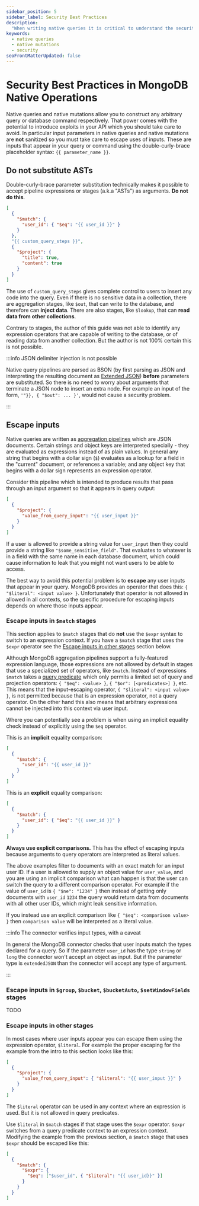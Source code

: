 ```yaml
---
sidebar_position: 5
sidebar_label: Security Best Practices
description:
  "When writing native queries it is critical to understand the security implications of how arguments are interpreted."
keywords:
  - native queries
  - native mutations
  - security
seoFrontMatterUpdated: false
---
```


# Security Best Practices in MongoDB Native Operations

Native queries and native mutations allow you to construct any arbitrary query or database command respectively. That
power comes with the potential to introduce exploits in your API which you should take care to avoid. In particular
input parameters in native queries and native mutations are **not** sanitized so you must take care to escape uses of
inputs. These are inputs that appear in your query or command using the double-curly-brace placeholder syntax: `{{
parameter_name }}`.

## Do not substitute ASTs

Double-curly-brace parameter substitution technically makes it possible to accept pipeline expressions or stages (a.k.a
"ASTs") as arguments. **Do not do this**.

```json
[
  {
    "$match": {
      "user_id": { "$eq": "{{ user_id }}" }
    }
  },
  "{{ custom_query_steps }}",
  {
    "$project": {
      "title": true,
      "content": true
    }
  }
]
```

The use of `custom_query_steps` gives complete control to users to insert any code into the query. Even if there is no
sensitive data in a collection, there are aggregation stages, like `$out`, that can write to the database, and therefore
can **inject data**. There are also stages, like `$lookup`, that can **read data from other collections**.

Contrary to stages, the author of this guide was not able to identify any expression operators that are capable of
writing to the database, or of reading data from another collection. But the author is not 100% certain this is not
possible.

:::info JSON delimiter injection is not possible

Native query pipelines are parsed as BSON (by first parsing as JSON and interpreting the resulting document as [Extended
JSON][]) **before** parameters are substituted. So there is no need to worry about arguments that terminate a JSON node to
insert an extra node. For example an input of the form, `'"}}, { "$out": ... }'`, would not cause a security problem.

[Extended JSON]: https://www.mongodb.com/docs/manual/reference/mongodb-extended-json/

:::

## Escape inputs

Native queries are written as [aggregation pipelines][] which are JSON documents. Certain strings and object keys are
interpreted specially - they are evaluated as expressions instead of as plain values. In general any string that begins
with a dollar sign (`$`) evaluates as a lookup for a field in the "current" document, or references a variable; and any
object key that begins with a dollar sign represents an expression operator.

[aggregation pipelines]: https://www.mongodb.com/docs/manual/reference/operator/aggregation-pipeline/

Consider this pipeline which is intended to produce results that pass through an input argument so that it appears in
query output:

```json
[
  {
    "$project": {
      "value_from_query_input": "{{ user_input }}"
    }
  }
]
```

If a user is allowed to provide a string value for `user_input` then they could provide a string like
`"$some_sensitive_field"`. That evaluates to whatever is in a field with the same name in each database document, which
could cause information to leak that you might not want users to be able to access.

The best way to avoid this potential problem is to **escape** any user inputs that appear in your query. MongoDB
provides an operator that does this: `{ "$literal": <input value> }`. Unfortunately that operator is not allowed in
allowed in all contexts, so the specific procedure for escaping inputs depends on where those inputs appear.


### Escape inputs in `$match` stages

This section applies to `$match` stages that do **not** use the `$expr` syntax to switch to an expression context. If
you have a `$match` stage that uses the `$expr` operator see the [Escape inputs in other stages][] section below.

[Escape inputs in other stages]: #escape-inputs-in-other-stages

Although MongoDB aggregation pipelines support a fully-featured expression language, those expressions are not allowed
by default in stages that use a specialized set of operators, like `$match`. Instead of expressions `$match` takes
a [query predicate][] which only permits a limited set of query and projection operators: `{ "$eq": <value> }`, `{
"$or": [<predicates>] }`, etc. This means that the input-escaping operator, `{ "$literal": <input value> }`, is not
permitted because that is an expression operator, not a query operator. On the other hand this also means that arbitrary
expressions cannot be injected into this context via user input.

[query predicate]: https://www.mongodb.com/docs/manual/reference/glossary/#std-term-query-predicate

Where you can potentially see a problem is when using an implicit equality check instead of explicitly using the `$eq`
operator.

This is an **implicit** equality comparison:

```json
[
  {
    "$match": {
      "user_id": "{{ user_id }}"
    }
  }
]
```

This is an **explicit** equality comparison:

```json
[
  {
    "$match": {
      "user_id": { "$eq": "{{ user_id }}" }
    }
  }
]
```

**Always use explicit comparisons.** This has the effect of escaping inputs because arguments to query operators are
interpreted as literal values.

The above examples filter to documents with an exact match for an input user ID. If a user is allowed to supply an
object value for `user_value`, and you are using an implicit comparison what can happen is that the user can switch the
query to a different comparison operator. For example if the value of `user_id` is `{ "$ne": "1234" }` then instead of
getting only documents with `user_id` `1234` the query would return data from documents with all other user IDs, which
might leak sensitive information.

If you instead use an explicit comparison like `{ "$eq": <comparison value> }` then `comparison value` will be
interpreted as a literal value.

:::info The connector verifies input types, with a caveat

In general the MongoDB connector checks that user inputs match the types declared for a query. So if the parameter
`user_id` has the type `string` or `long` the connector won't accept an object as input. But if the parameter type is
`extendedJSON` than the connector will accept any type of argument.

:::

### Escape inputs in `$group`, `$bucket`, `$bucketAuto`, `$setWindowFields` stages

TODO

### Escape inputs in other stages

In most cases where user inputs appear you can escape them using the expression operator, `$literal`. For example the
proper escaping for the example from the intro to this section looks like this:

```json
[
  {
    "$project": {
      "value_from_query_input": { "$literal": "{{ user_input }}" }
    }
  }
]
```

The `$literal` operator can be used in any context where an expression is used. But it is not allowed in query
predicates.

Use `$literal` in `$match` stages if that stage uses the `$expr` operator. `$expr` switches from a query predicate
context to an expression context. Modifying the example from the previous section, a `$match` stage that uses `$expr`
should be escaped like this:

```json
[
  {
    "$match": {
      "$expr": {
        "$eq": ["$user_id", { "$literal": "{{ user_id}}" }]
      }
    }
  }
]
```
